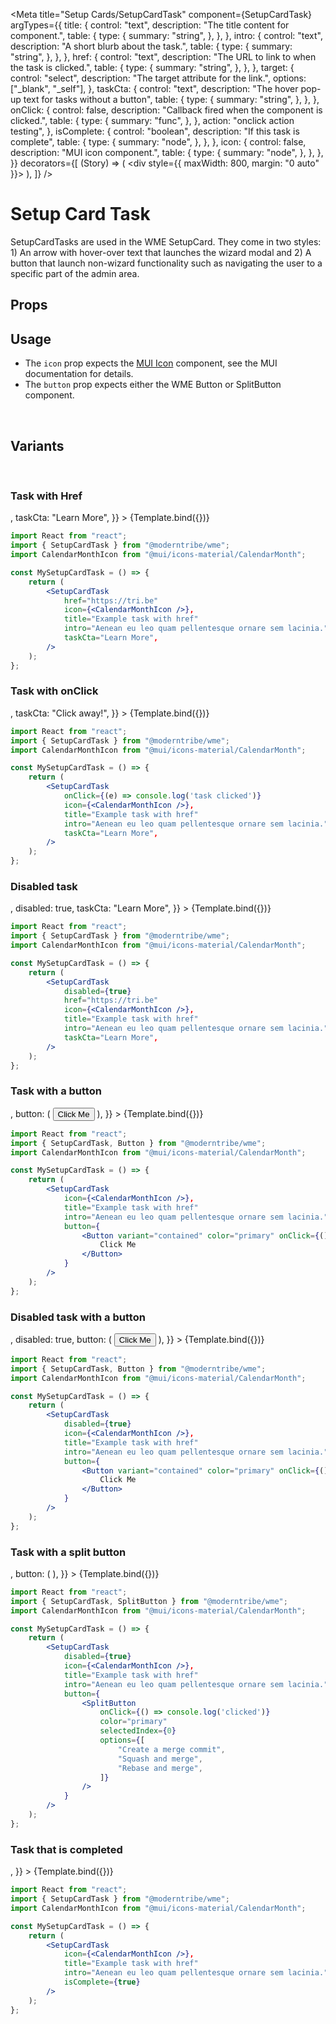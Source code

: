
<Meta
	title="Setup Cards/SetupCardTask"
	component={SetupCardTask}
	argTypes={{
		title: {
			control: "text",
			description: "The title content for component.",
			table: {
				type: {
					summary: "string",
				},
			},
		},
		intro: {
			control: "text",
			description: "A short blurb about the task.",
			table: {
				type: {
					summary: "string",
				},
			},
		},
		href: {
			control: "text",
			description: "The URL to link to when the task is clicked.",
			table: {
				type: {
					summary: "string",
				},
			},
		},
		target: {
			control: "select",
			description: "The target attribute for the link.",
			options: ["_blank", "_self"],
		},
		taskCta: {
			control: "text",
			description: "The hover pop-up text for tasks without a button",
			table: {
				type: {
					summary: "string",
				},
			},
		},
		onClick: {
			control: false,
			description: "Callback fired when the component is clicked.",
			table: {
				type: {
					summary: "func",
				},
			},
			action: "onclick action testing",
		},
		isComplete: {
			control: "boolean",
			description: "If this task is complete",
			table: {
				type: {
					summary: "node",
				},
			},
		},
		icon: {
			control: false,
			description: "MUI icon component.",
			table: {
				type: {
					summary: "node",
				},
			},
		},
	}}
	decorators={[
		(Story) => (
			<div style={{ maxWidth: 800, margin: "0 auto" }}>
				<Story />
			</div>
		),
	]}
/>


# Setup Card Task

SetupCardTasks are used in the WME <LinkTo kind="setup-cards-setupcard--actions">SetupCard</LinkTo>.
They come in two styles: 1) An arrow with hover-over text that launches the wizard modal and 2) A button
that launch non-wizard functionality such as navigating the user to a specific part of the admin area.

## Props

<ArgsTable story="." />

## Usage

-   The `icon` prop expects the <a href="https://mui.com/material-ui/material-icons/" target="_blank">MUI Icon</a> component, see the MUI documentation for details.
-   The `button` prop expects either the WME <LinkTo kind="buttons-button--primary">Button</LinkTo> or <LinkTo kind="buttons-splitbutton--primary">SplitButton</LinkTo> component.

<br />

## Variants

<br />

### Task with Href

<Canvas>
	<Story
		name="With Href"
		args={{
			href: "https://tri.be",
			title: "Example task with href",
			intro: "Aenean eu leo quam pellentesque ornare sem lacinia.",
			icon: <CalendarMonthIcon />,
			taskCta: "Learn More",
		}}
	>
		{Template.bind({})}
	</Story>
</Canvas>

```jsx
import React from "react";
import { SetupCardTask } from "@moderntribe/wme";
import CalendarMonthIcon from "@mui/icons-material/CalendarMonth";

const MySetupCardTask = () => {
	return (
		<SetupCardTask
			href="https://tri.be"
			icon={<CalendarMonthIcon />},
			title="Example task with href"
			intro="Aenean eu leo quam pellentesque ornare sem lacinia."
			taskCta="Learn More",
		/>
	);
};
```

### Task with onClick

<Canvas>
	<Story
		name="On Click"
		args={{
			title: "Example task with an onClick",
			intro: "Aenean eu leo quam pellentesque ornare sem lacinia.",
			icon: <CalendarMonthIcon />,
			taskCta: "Click away!",
		}}
	>
		{Template.bind({})}
	</Story>
</Canvas>

```jsx
import React from "react";
import { SetupCardTask } from "@moderntribe/wme";
import CalendarMonthIcon from "@mui/icons-material/CalendarMonth";

const MySetupCardTask = () => {
	return (
		<SetupCardTask
			onClick={(e) => console.log('task clicked')}
			icon={<CalendarMonthIcon />},
			title="Example task with href"
			intro="Aenean eu leo quam pellentesque ornare sem lacinia."
			taskCta="Learn More",
		/>
	);
};
```

### Disabled task

<Canvas>
	<Story
		name="Disabled"
		args={{
			title: "Example task is disabled",
			intro: "Aenean eu leo quam pellentesque ornare sem lacinia.",
			icon: <CalendarMonthIcon />,
			disabled: true,
			taskCta: "Learn More",
		}}
	>
		{Template.bind({})}
	</Story>
</Canvas>

```jsx
import React from "react";
import { SetupCardTask } from "@moderntribe/wme";
import CalendarMonthIcon from "@mui/icons-material/CalendarMonth";

const MySetupCardTask = () => {
	return (
		<SetupCardTask
			disabled={true}
			href="https://tri.be"
			icon={<CalendarMonthIcon />},
			title="Example task with href"
			intro="Aenean eu leo quam pellentesque ornare sem lacinia."
			taskCta="Learn More",
		/>
	);
};
```

### Task with a button

<Canvas>
	<Story
		name="With Button"
		args={{
			title: "Example task with a Button",
			intro: "Aenean eu leo quam pellentesque ornare sem lacinia.",
			icon: <CalendarMonthIcon />,
			button: (
				<Button variant="contained" color="primary">
					Click Me
				</Button>
			),
		}}
	>
		{Template.bind({})}
	</Story>
</Canvas>

```jsx
import React from "react";
import { SetupCardTask, Button } from "@moderntribe/wme";
import CalendarMonthIcon from "@mui/icons-material/CalendarMonth";

const MySetupCardTask = () => {
	return (
		<SetupCardTask
			icon={<CalendarMonthIcon />},
			title="Example task with href"
			intro="Aenean eu leo quam pellentesque ornare sem lacinia."
			button={
				<Button variant="contained" color="primary" onClick={() => console.log('clicked')}>
					Click Me
				</Button>
			}
		/>
	);
};
```

### Disabled task with a button

<Canvas>
	<Story
		name="Disabled With Button"
		args={{
			title: "Example task and button are disabled",
			intro: "Aenean eu leo quam pellentesque ornare sem lacinia.",
			icon: <CalendarMonthIcon />,
			disabled: true,
			button: (
				<Button variant="contained" color="primary">
					Click Me
				</Button>
			),
		}}
	>
		{Template.bind({})}
	</Story>
</Canvas>

```jsx
import React from "react";
import { SetupCardTask, Button } from "@moderntribe/wme";
import CalendarMonthIcon from "@mui/icons-material/CalendarMonth";

const MySetupCardTask = () => {
	return (
		<SetupCardTask
			disabled={true}
			icon={<CalendarMonthIcon />},
			title="Example task with href"
			intro="Aenean eu leo quam pellentesque ornare sem lacinia."
			button={
				<Button variant="contained" color="primary" onClick={() => console.log('clicked')}>
					Click Me
				</Button>
			}
		/>
	);
};
```

### Task with a split button

<Canvas>
	<Story
		name="Split Button"
		args={{
			title: "Example task with a Split Button",
			intro: "Aenean eu leo quam pellentesque ornare sem lacinia.",
			icon: <CalendarMonthIcon />,
			button: (
				<SplitButton
					color="primary"
					selectedIndex={0}
					options={[
						"Create a merge commit",
						"Squash and merge",
						"Rebase and merge",
					]}
				/>
			),
		}}
	>
		{Template.bind({})}
	</Story>
</Canvas>

```jsx
import React from "react";
import { SetupCardTask, SplitButton } from "@moderntribe/wme";
import CalendarMonthIcon from "@mui/icons-material/CalendarMonth";

const MySetupCardTask = () => {
	return (
		<SetupCardTask
			disabled={true}
			icon={<CalendarMonthIcon />},
			title="Example task with href"
			intro="Aenean eu leo quam pellentesque ornare sem lacinia."
			button={
				<SplitButton
					onClick={() => console.log('clicked')}
					color="primary"
					selectedIndex={0}
					options={[
						"Create a merge commit",
						"Squash and merge",
						"Rebase and merge",
					]}
				/>
			}
		/>
	);
};
```

### Task that is completed

<Canvas>
	<Story
		name="Completed"
		args={{
			title: "Example completed task",
			intro: "Aenean eu leo quam pellentesque ornare sem lacinia.",
			isComplete: true,
			icon: <CalendarMonthIcon />,
		}}
	>
		{Template.bind({})}
	</Story>
</Canvas>

```jsx
import React from "react";
import { SetupCardTask } from "@moderntribe/wme";
import CalendarMonthIcon from "@mui/icons-material/CalendarMonth";

const MySetupCardTask = () => {
	return (
		<SetupCardTask
			icon={<CalendarMonthIcon />},
			title="Example task with href"
			intro="Aenean eu leo quam pellentesque ornare sem lacinia."
			isComplete={true}
		/>
	);
};
```
